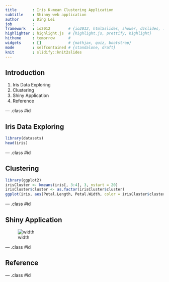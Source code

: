 ```yaml
---
title       : Iris K-mean Clustering Application
subtitle    : Shinny web application
author      : Ding Lei
job         : 
framework   : io2012        # {io2012, html5slides, shower, dzslides, ...}
highlighter : highlight.js  # {highlight.js, prettify, highlight}
hitheme     : tomorrow      # 
widgets     : []            # {mathjax, quiz, bootstrap}
mode        : selfcontained # {standalone, draft}
knit        : slidify::knit2slides
---
```


## Introduction

1. Iris Data Exploring
2. Clustering
3. Shiny Application
4. Reference

--- .class #id 

## Iris Data Exploring
```r
library(datasets)
head(iris)
```

--- .class #id 

## Clustering
```r
library(ggplot2)
irisCluster <- kmeans(iris[, 3:4], 3, nstart = 20)
irisCluster$cluster <- as.factor(irisCluster$cluster)
ggplot(iris, aes(Petal.Length, Petal.Width, color = irisCluster$cluster)) + geom_point()
```

--- .class #id 

## Shiny Application

![width](assets/img/kmeans.png)

--- .class #id 

## Reference



--- .class #id 




